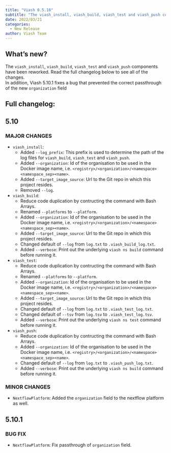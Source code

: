 ```yaml
---
title: "Viash 0.5.10"
subtitle: "The viash_install, viash_build, viash_test and viash_push components have been reworked"
date: 2022/03/21
categories:
  - New Release
author: Viash Team
---
```


## What's new?

The `viash_install`, `viash_build`, `viash_test` and `viash_push` components have been reworked. Read the full changelog below to see all of the changes.  
In addition, Viash 5.10.1 fixes a bug that prevented the correct passthrough of the new `organization` field

## Full changelog:

## 5.10

### MAJOR CHANGES

* `viash_install`:
  - Added `--log_prefix`: This prefix is used to determine the path of the log files for `viash_build`, `viash_test` and `viash_push`.
  - Added `--organization`: Id of the organisation to be used in the Docker image name, i.e. `<registry>/<organization>/<namespace><namespace_sep><name>`.
  - Added `--target_image_source`: Url to the Git repo in which this project resides.
  - Removed `--log`.

* `viash_build`:
  - Reduce code duplication by contructing the command with Bash Arrays.
  - Renamed `--platforms` to `--platform`.
  - Added `--organization`: Id of the organisation to be used in the Docker image name, i.e. `<registry>/<organization>/<namespace><namespace_sep><name>`.
  - Added `--target_image_source`: Url to the Git repo in which this project resides.
  - Changed default of `--log` from `log.txt` to `.viash_build_log.txt`.
  - Added `--verbose`: Print out the underlying `viash ns build` command before running it.

* `viash_test`:
  - Reduce code duplication by contructing the command with Bash Arrays.
  - Renamed `--platforms` to `--platform`.
  - Added `--organization`: Id of the organisation to be used in the Docker image name, i.e. `<registry>/<organization>/<namespace><namespace_sep><name>`.
  - Added `--target_image_source`: Url to the Git repo in which this project resides.
  - Changed default of `--log` from `log.txt` to `.viash_test_log.txt`.
  - Changed default of `--tsv` from `log.tsv` to `.viash_test_log.tsv`.
  - Added `--verbose`: Print out the underlying `viash ns test` command before running it.

* `viash_push`:
  - Reduce code duplication by contructing the command with Bash Arrays.
  - Added `--organization`: Id of the organisation to be used in the Docker image name, i.e. `<registry>/<organization>/<namespace><namespace_sep><name>`.
  - Changed default of `--log` from `log.txt` to `.viash_push_log.txt`.
  - Added `--verbose`: Print out the underlying `viash ns build` command before running it.

### MINOR CHANGES

* `NextflowPlatform`: Added the `organization` field to the nextflow platform as well.

## 5.10.1

### BUG FIX

* `NextflowPlatform`: Fix passthrough of `organization` field.